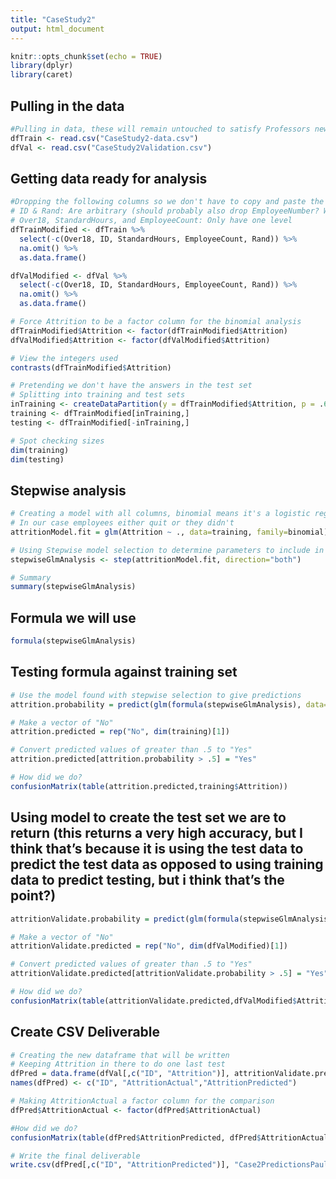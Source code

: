 ```yaml
---
title: "CaseStudy2"
output: html_document
---
```


```r
knitr::opts_chunk$set(echo = TRUE)
library(dplyr)
library(caret)
```

## Pulling in the data
```r
#Pulling in data, these will remain untouched to satisfy Professors new rules
dfTrain <- read.csv("CaseStudy2-data.csv")
dfVal <- read.csv("CaseStudy2Validation.csv")
```

## Getting data ready for analysis
```r
#Dropping the following columns so we don't have to copy and paste the code dropping the columns in the analysis every time
# ID & Rand: Are arbitrary (should probably also drop EmployeeNumber? We will just see what stepwise does with it)
# Over18, StandardHours, and EmployeeCount: Only have one level
dfTrainModified <- dfTrain %>%
  select(-c(Over18, ID, StandardHours, EmployeeCount, Rand)) %>%
  na.omit() %>%
  as.data.frame()

dfValModified <- dfVal %>%
  select(-c(Over18, ID, StandardHours, EmployeeCount, Rand)) %>%
  na.omit() %>%
  as.data.frame()

# Force Attrition to be a factor column for the binomial analysis
dfTrainModified$Attrition <- factor(dfTrainModified$Attrition)
dfValModified$Attrition <- factor(dfValModified$Attrition)

# View the integers used
contrasts(dfTrainModified$Attrition)

# Pretending we don't have the answers in the test set
# Splitting into training and test sets
inTraining <- createDataPartition(y = dfTrainModified$Attrition, p = .60, list = FALSE)
training <- dfTrainModified[inTraining,]
testing <- dfTrainModified[-inTraining,]

# Spot checking sizes
dim(training)
dim(testing)
```

## Stepwise analysis
```r
# Creating a model with all columns, binomial means it's a logistic regression, or regression with only two outcomes
# In our case employees either quit or they didn't
attritionModel.fit = glm(Attrition ~ ., data=training, family=binomial)

# Using Stepwise model selection to determine parameters to include in the overall formula
stepwiseGlmAnalysis <- step(attritionModel.fit, direction="both")

# Summary 
summary(stepwiseGlmAnalysis)
```

## Formula we will use
```r
formula(stepwiseGlmAnalysis)
```

## Testing formula against training set
```r
# Use the model found with stepwise selection to give predictions
attrition.probability = predict(glm(formula(stepwiseGlmAnalysis), data=training, family=binomial), testing, type="response")

# Make a vector of "No"
attrition.predicted = rep("No", dim(training)[1])

# Convert predicted values of greater than .5 to "Yes"
attrition.predicted[attrition.probability > .5] = "Yes"

# How did we do?
confusionMatrix(table(attrition.predicted,training$Attrition))
```

## Using model to create the test set we are to return (this returns a very high accuracy, but I think that's because it is using the test data to predict the test data as opposed to using training data to predict testing, but i think that's the point?)
```r
attritionValidate.probability = predict(glm(formula(stepwiseGlmAnalysis), data=dfValModified, family=binomial), dfValModified, type="response")

# Make a vector of "No"
attritionValidate.predicted = rep("No", dim(dfValModified)[1])

# Convert predicted values of greater than .5 to "Yes"
attritionValidate.predicted[attritionValidate.probability > .5] = "Yes"

# How did we do?
confusionMatrix(table(attritionValidate.predicted,dfValModified$Attrition))
```

## Create CSV Deliverable
```r
# Creating the new dataframe that will be written
# Keeping Attrition in there to do one last test
dfPred = data.frame(dfVal[,c("ID", "Attrition")], attritionValidate.predicted)
names(dfPred) <- c("ID", "AttritionActual","AttritionPredicted")

# Making AttritionActual a factor column for the comparison
dfPred$AttritionActual <- factor(dfPred$AttritionActual)

#How did we do?
confusionMatrix(table(dfPred$AttritionPredicted, dfPred$AttritionActual))

# Write the final deliverable
write.csv(dfPred[,c("ID", "AttritionPredicted")], "Case2PredictionsPaul.csv", row.names = FALSE)
```